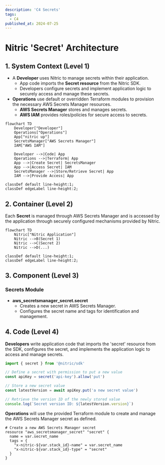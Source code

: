 ```yaml
---
description: 'C4 Secrets'
tags:
  - C4
published_at: 2024-07-25
---
```


# Nitric 'Secret' Architecture

## 1. System Context (Level 1)

- A **Developer** uses Nitric to manage secrets within their application.
  - App code imports the **Secret resource** from the Nitric SDK.
  - Developers configure secrets and implement application logic to securely access and manage these secrets.
- **Operations** use default or overridden Terraform modules to provision the necessary AWS Secrets Manager resources.
  - **AWS Secrets Manager** stores and manages secrets.
  - **AWS IAM** provides roles/policies for secure access to secrets.

```mermaid
flowchart TD
    Developer["Developer"]
    Operations["Operations"]
    App["nitric up"]
    SecretsManager["AWS Secrets Manager"]
    IAM["AWS IAM"]

    Developer -->|Code| App
    Operations -->|Terraform| App
    App -->|Create Secret| SecretsManager
    App -->|Access Secret| IAM
    SecretsManager -->|Store/Retrieve Secret| App
    IAM -->|Provide Access| App

classDef default line-height:1;
classDef edgeLabel line-height:2;
```

## 2. Container (Level 2)

Each **Secret** is managed through AWS Secrets Manager and is accessed by the application through securely configured mechanisms provided by Nitric.

```mermaid
flowchart TD
    Nitric["Nitric Application"]
    Nitric -->B(Secret 1)
    Nitric -->C(Secret 2)
    Nitric -->D(...)

classDef default line-height:1;
classDef edgeLabel line-height:2;
```

## 3. Component (Level 3)

### Secrets Module

- **aws_secretsmanager_secret.secret**
  - Creates a new secret in AWS Secrets Manager.
  - Configures the secret name and tags for identification and management.

## 4. Code (Level 4)

**Developers** write application code that imports the 'secret' resource from the SDK, configures the secret, and implements the application logic to access and manage secrets.

```typescript
import { secret } from '@nitric/sdk'

// Define a secret with permission to put a new value
const apiKey = secret('api-key').allow('put')

// Store a new secret value
const latestVersion = await apiKey.put('a new secret value')

// Retrieve the version ID of the newly stored value
console.log(`Secret version ID: ${latestVersion.version}`)
```

**Operations** will use the provided Terraform module to create and manage the AWS Secrets Manager secret as defined.

```hcl
# Create a new AWS Secrets Manager secret
resource "aws_secretsmanager_secret" "secret" {
  name = var.secret_name
  tags = {
    "x-nitric-${var.stack_id}-name" = var.secret_name
    "x-nitric-${var.stack_id}-type" = "secret"
  }
}
```
